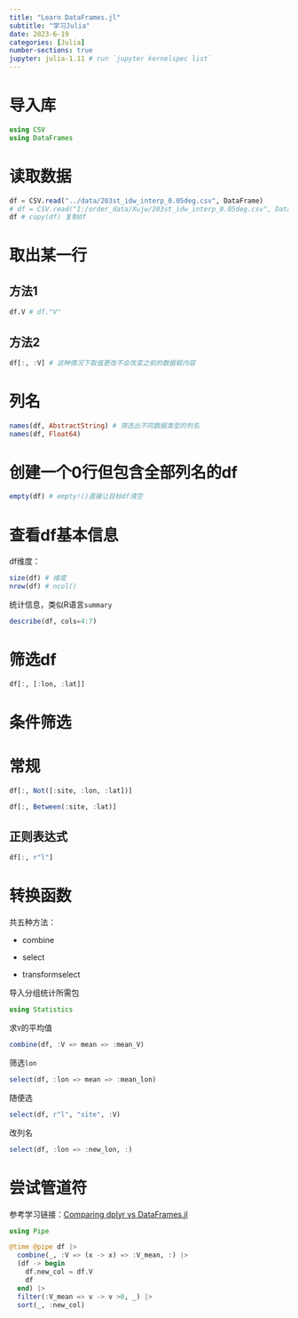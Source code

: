 ```yaml
---
title: "Learn DataFrames.jl"
subtitle: "学习Julia"
date: 2023-6-19
categories: [Julia]
number-sections: true
jupyter: julia-1.11 # run `jupyter kernelspec list`
---
```

# 导入库
```julia
using CSV
using DataFrames
```

# 读取数据
```julia
df = CSV.read("../data/203st_idw_interp_0.05deg.csv", DataFrame)
# df = CSV.read("I:/order_data/Xujw/203st_idw_interp_0.05deg.csv", DataFrame)
df # copy(df) 复制df
```
# 取出某一行

## 方法1
```julia
df.V # df."V"
```

## 方法2
```julia
df[:, :V] # 这种情况下取值更改不会改变之前的数据框内容
```

# 列名
```julia
names(df, AbstractString) # 筛选出不同数据类型的列名
names(df, Float64)
```

# 创建一个0行但包含全部列名的df

```julia
empty(df) # empty!()直接让目标df清空
```

# 查看df基本信息

df维度：
```julia
size(df) # 维度
nrow(df) # ncol()
```

统计信息，类似R语言`summary`

```julia
describe(df, cols=4:7)
```

# 筛选df

```julia
df[:, [:lon, :lat]]
```

# 条件筛选

# 常规
```julia
df[:, Not([:site, :lon, :lat])]
```


```julia
df[:, Between(:site, :lat)]
```

## 正则表达式

```julia
df[:, r"l"]
```

# 转换函数

共五种方法：

- combine

- select

- transformselect

导入分组统计所需包
```julia
using Statistics
```

求`V`的平均值
```julia
combine(df, :V => mean => :mean_V)
```

筛选`lon`

```julia
select(df, :lon => mean => :mean_lon)
```

随便选
```julia
select(df, r"l", "site", :V)
```

改列名

```julia
select(df, :lon => :new_lon, :)
```

# 尝试管道符

参考学习链接：[Comparing dplyr vs DataFrames.jl](https://bkamins.github.io/julialang/2020/07/03/dplyr-vs-df.html)

```julia
using Pipe
```


```julia
@time @pipe df |>
  combine(_, :V => (x -> x) => :V_mean, :) |>
  (df -> begin
    df.new_col = df.V
    df
  end) |>
  filter(:V_mean => v -> v >0, _) |>
  sort(_, :new_col)
```
